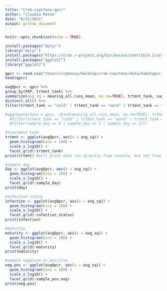 ```yaml
---
title: "Crab.capstone-qpcr"
author: "Claudia Mateo"
date: "6/25/2021"
output: github_document
---
```


```r
knitr::opts_chunk$set(echo = TRUE)
```

```r
install.packages("dplyr")
library("dplyr")
install.packages("https://cran.r-project.org/bin/macosx/contrib/4.1/colorspace_2.0-2.tgz", repos=NULL) #install 'colorspace'
install.packages("ggplot2")
library("ggplot2")
```

```r
qpcr <- read.csv("/Users/crpenney/Desktop/crab-capstone/data/hematqpcr_crabRNA.csv")
head(qpcr)
```

```r
avgQpcr <- qpcr %>%
group_by(FRP, trtmnt_tank) %>%
summarize(avg_sq = mean(sq_all.runs_mean, na.rm=TRUE), trtmnt_tank, sample_day, infection_status, maturity, sample_pos.neg) %>% 
distinct_all() %>%
filter(trtmnt_tank == "cold" | trtmnt_tank == "warm" | trtmnt_tank == "ambient")
```


```r
#aggregate(data = qpcr, cbind(mean(sq_all.runs_mean, na.rm=TRUE), trtmnt_tank, sample_day,  infection_status, maturity, sample_pos.neg) ~ FRP, FUN = mean, na.action = na.omit) + 
  #filter(trtmnt_tank == "cold" | trtmnt_tank == "warm" | trtmnt_tank == "ambient") +
  #filter(sample_day == 0 | sample_day == 2 | sample_day == 17))
```

```r
#treatment tank
trtmnt <- ggplot(avgQpcr, aes(x = avg_sq)) +
  geom_histogram(bins = 100) +
  scale_x_log10() +
  facet_grid(~trtmnt_tank)
print(trtmnt) #will print when run directly from console, but not from script

#sample day
day <- ggplot(avgQpcr, aes(x = avg_sq)) +
  geom_histogram(bins = 100) +
  scale_x_log10() +
  facet_grid(~sample_day)
print(day)

#infection status
infection <- ggplot(avgQpcr, aes(x = avg_sq)) +
  geom_histogram(bins = 100) +
  scale_x_log10() +
  facet_grid(~infection_status)
print(infection)

#maturity
maturity <- ggplot(avgQpcr, aes(x = avg_sq)) +
  geom_histogram(bins = 100) +
  scale_x_log10() +
  facet_grid(~maturity)
print(maturity)

#sample negative or positive
neg.pos <- ggplot(avgQpcr, aes(x = avg_sq)) +
  geom_histogram(bins = 100) +
  scale_x_log10() +
  facet_grid(~sample_pos.neg)
print(neg.pos)
```

